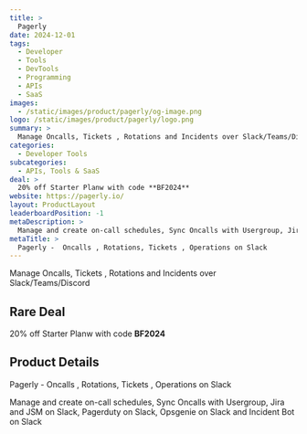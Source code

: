 ```yaml
---
title: >
  Pagerly
date: 2024-12-01
tags:
  - Developer
  - Tools
  - DevTools
  - Programming
  - APIs
  - SaaS
images:
  - /static/images/product/pagerly/og-image.png
logo: /static/images/product/pagerly/logo.png
summary: >
  Manage Oncalls, Tickets , Rotations and Incidents over Slack/Teams/Discord
categories:
  - Developer Tools
subcategories:
  - APIs, Tools & SaaS
deal: >
  20% off Starter Planw with code **BF2024**
website: https://pagerly.io/
layout: ProductLayout
leaderboardPosition: -1
metaDescription: >
  Manage and create on-call schedules, Sync Oncalls with Usergroup, Jira and JSM on Slack, Pagerduty on Slack, Opsgenie on Slack and Incident Bot on Slack
metaTitle: >
  Pagerly -  Oncalls , Rotations, Tickets , Operations on Slack
---
```

Manage Oncalls, Tickets , Rotations and Incidents over Slack/Teams/Discord

## Rare Deal

20% off Starter Planw with code **BF2024**

## Product Details

Pagerly -  Oncalls , Rotations, Tickets , Operations on Slack

Manage and create on-call schedules, Sync Oncalls with Usergroup, Jira and JSM on Slack, Pagerduty on Slack, Opsgenie on Slack and Incident Bot on Slack
